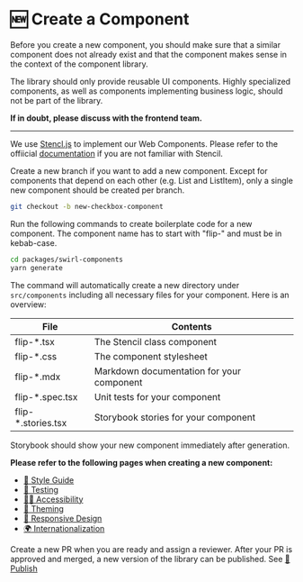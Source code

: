 
<Meta title="Guides/Create a Component" />

# 🆕 Create a Component

Before you create a new component, you should make sure that a similar component does not already exist and that the component makes sense in the context of the component library.

The library should only provide reusable UI components. Highly specialized components, as well as components implementing business logic, should not be part of the library.

**If in doubt, please discuss with the frontend team.**

<hr />

We use [Stencl.js](https://stenciljs.com/) to implement our Web Components. Please refer to the offiicial [documentation](https://stenciljs.com/docs/api) if you are not familiar with Stencil.

Create a new branch if you want to add a new component. Except for components that depend on each other (e.g. List and ListItem), only a single new component should be created per branch.

```bash
git checkout -b new-checkbox-component
```

Run the following commands to create boilerplate code for a new component. The component name has to start with "flip-" and must be in kebab-case.

```bash
cd packages/swirl-components
yarn generate
```

The command will automatically create a new directory under `src/components` including all necessary files for your component. Here is an overview:

| File                | Contents                                  |
| ------------------- | ----------------------------------------- |
| flip-\*.tsx         | The Stencil class component               |
| flip-\*.css         | The component stylesheet                  |
| flip-\*.mdx         | Markdown documentation for your component |
| flip-\*.spec.tsx    | Unit tests for your component             |
| flip-\*.stories.tsx | Storybook stories for your component      |

Storybook should show your new component immediately after generation.

**Please refer to the following pages when creating a new component:**

- [💅 Style Guide](?path=/docs/requirements-style-guide--page)
- [🤖 Testing](?path=/docs/requirements-testing--page)
- [🧏‍♀️ Accessibility](?path=/docs/requirements-accessibility--page)
- [🌈 Theming](?path=/docs/requirements-theming--page)
- [📱 Responsive Design](?path=/docs/requirements-responsive-design--page)
- [🌍 Internationalization](?path=/docs/requirements-internationalization--page)

Create a new PR when you are ready and assign a reviewer. After your PR is approved and merged, a new version of the library can be published. See [🏁 Publish](?path=/docs/requirements-publish--page)
